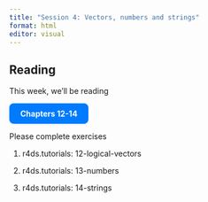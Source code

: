 ```yaml
---
title: "Session 4: Vectors, numbers and strings"
format: html
editor: visual
---
```


## Reading

This week, we'll be reading

<a href="https://r4ds.hadley.nz/logicals.html" target="_blank" class="btn"> Chapters 12-14 </a>

Please complete exercises

1.  r4ds.tutorials: 12-logical-vectors

2.  r4ds.tutorials: 13-numbers

3.  r4ds.tutorials: 14-strings


```{=html}
<style>
.btn {
  display: inline-block;
  padding: 10px 20px;
  background-color: #007BFF; /* Bootstrap blue */
  color: white;
  font-weight: bold;
  border-radius: 8px;
  text-decoration: none;
  transition: background-color 0.3s ease;
}
.btn:hover {
  background-color: #00008B;
}
</style>
```
